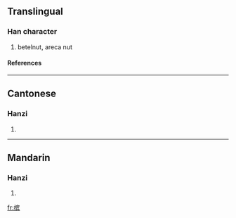 {{see|檳}}

==Translingual==
===Han character===
{{Han char|rn=75|rad=木|as=10|sn=14|four=|canj=木十人金 (DJOC)}}
# betelnut, areca nut
====References====
{{Han ref|kx=0546.251|hdz=21270.050|uh=69DF|ud=27103}}

----
==Cantonese==
===Hanzi===
{{yue-hanzi|jyut=|y=ban1}}
# {{defn|Cantonese}}

----
==Mandarin==
===Hanzi===
{{cmn-hanzi|tra=檳|pin=[[bīn]] ([[bin1]])|wg=pin<sup>1</sup>}}
# {{defn|Mandarin}}

[[fr:槟]]